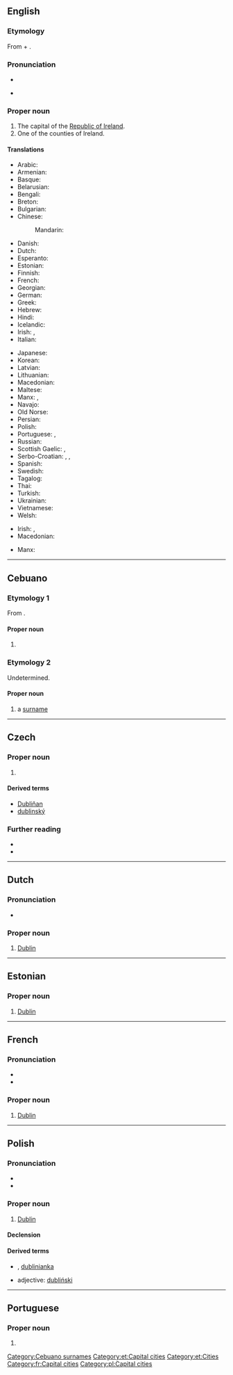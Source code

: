 {{also|Dublín}}
==English==
{{wikipedia}}

===Etymology===
From {{der|en|sga|dub||black}} + {{m|sga|linn||pond}}.

===Pronunciation===
* {{IPA|/ˈdʌblən/|/ˈdʌblɨn/|lang=en}}
* {{qualifier|Irish, especially in Dublin}} {{IPA|/ˈdʊbᵊlən/|lang=en}}

===Proper noun===
{{en-proper noun}}

# The capital of the [[Republic of Ireland]].
# One of the counties of Ireland.

====Translations====
{{trans-top|the capital of the Republic of Ireland}}
* Arabic: {{t|ar|دَبْلِن|m}}
* Armenian: {{t|hy|Դուբլին}}
* Basque: {{t+|eu|Dublin}}
* Belarusian: {{t|be|Ду́блін|m}}
* Bengali: {{t|bn|ডাবলিন|sc=Beng}}
* Breton: {{t+|br|Dulenn|f}}
* Bulgarian: {{t|bg|Дъбли́н}}
* Chinese:
*: Mandarin: {{t+|cmn|都柏林|tr=Dūbólín|sc=Hani}}
* Danish: {{t+|da|Dublin}}
* Dutch: {{t+|nl|Dublin}}
* Esperanto: {{t+|eo|Dublino}}
* Estonian: {{t+|et|Dublin}}
* Finnish: {{t+|fi|Dublin}}
* French: {{t+|fr|Dublin|m}}
* Georgian: {{t|ka|დუბლინი}}
* German: {{t+|de|Dublin|n}}
* Greek: {{t+|el|Δουβλίνο}}
* Hebrew: {{t|he|דבלין}}
* Hindi: {{t|hi|डबलिन}}
* Icelandic: {{t|is|Dyflinn|f}}
* Irish: {{t|ga|Baile Átha Cliath|m}}, {{t|ga|Dubhlinn|f}}
* Italian: {{t+|it|Dublino|f}}
{{trans-mid}}
* Japanese: {{t+|ja|ダブリン|tr=Daburin}}
* Korean: {{t+|ko|더블린}}
* Latvian: {{t|lv|Dublina|f}}
* Lithuanian: {{t|lt|Dublinas|m}}
* Macedonian: {{t|mk|Даблин|m}}
* Maltese: {{t|mt|Dublin}}
* Manx: {{t|gv|Balley Aah Cleeah}}, {{t|gv|Divlyn}}
* Navajo: {{t|nv|Dáblin}}
* Old Norse: {{t|non|Dyflinn|f}}
* Persian: {{t+|fa|دوبلین}}
* Polish: {{t+|pl|Dublin|m}}
* Portuguese: {{t+|pt|Dublin}}, {{t|pt|Dublim}}
* Russian: {{t+|ru|Ду́блин|m}}
* Scottish Gaelic: {{t|gd|Baile Átha Cliath}}, {{t|gd|Dubhlinn|f}}
* Serbo-Croatian: {{t|sh|Даблин|m|sc=Cyrl}}, {{t+|sh|Dublin|m}}, {{t+|sh|Dablin|m}}
* Spanish: {{t+|es|Dublín|m}}
* Swedish: {{t|sv|Dublin}}
* Tagalog: {{t|tl|Dublin}}
* Thai: {{t|th|ดับลิน|tr=dàp-lin}}
* Turkish: {{t+|tr|Dublin}}
* Ukrainian: {{t|uk|Ду́блін|m}}
* Vietnamese: {{t|vi|Dublin}}
* Welsh: {{t|cy|Dulyn|f}}
{{trans-bottom}}

{{trans-top|one of the counties of Ireland}}
* Irish: {{t|ga|[[contae|Contae]] [[Átha Cliath]]|m}}, {{t|ga|Áth Cliath|m}}
* Macedonian: {{t|mk|Даблин|m}}
{{trans-mid}}
* Manx: {{t|gv|Coontae Ghivlyn|f}}
{{trans-bottom}}

{{C|en|Capital cities|Cities in Ireland|Counties of Ireland}}

----

==Cebuano==

===Etymology 1===
From {{etyl|en|ceb}} {{m|ceb|Dublin}}.

====Proper noun====
{{head|ceb|proper noun}}

# {{l|en|Dublin}}

===Etymology 2===
Undetermined.

====Proper noun====
{{head|ceb|proper noun}}

# a [[surname]]

[[Category:Cebuano surnames]]

----

==Czech==

===Proper noun===
{{cs-proper noun|g=m}}

# {{l|en|Dublin}}

====Derived terms====
* [[Dubliňan]]
* [[dublinský]]

===Further reading===
* {{R:KNLA}}
* {{R:SSJC}}

----

==Dutch==
{{wikipedia|lang=nl}}

===Pronunciation===
* {{audio|Nl-Dublin.ogg|Audio|lang=nl}}

===Proper noun===
{{nl-proper noun|n}}

# [[#English|Dublin]]

{{topics|nl|Cities in Ireland|Capital cities}}

----

==Estonian==

===Proper noun===
{{head|et|proper noun}}

# [[#English|Dublin]]

[[Category:et:Capital cities]]
[[Category:et:Cities]]

----

==French==
{{wikipedia|lang=fr}}

===Pronunciation===
* {{fr-IPA}}
* {{audio|Fr-Paris--Dublin.ogg|Audio (Paris)|lang=fr}}

===Proper noun===
{{fr-proper noun}}

# [[#English|Dublin]]

[[Category:fr:Capital cities]]

----

==Polish==

===Pronunciation===
* {{IPA|/ˈd̪ublin̪/|lang=pl}}
* {{audio|Pl-Dublin.ogg|Audio|lang=pl}}

===Proper noun===
{{head|pl|proper noun|g=m}}

# [[#English|Dublin]]

====Declension====
{{pl-decl-noun-sing
|Dublin
|Dublinu
|Dublinowi
|Dublin
|Dublinem
|Dublinie
|Dublinie
}}

====Derived terms====
* {{l|pl|dublińczyk|g=m}}, [[dublinianka]] {{g|f}}
* adjective: [[dubliński]]

[[Category:pl:Capital cities]]

----

==Portuguese==

===Proper noun===
{{pt-proper noun|f}}

# {{alternative spelling of|Dublim|lang=pt}}